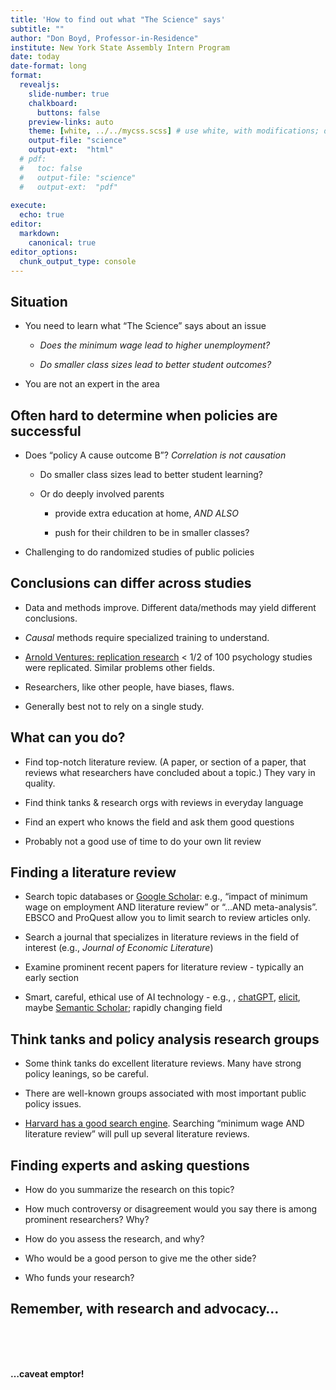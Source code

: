 ```yaml
---
title: 'How to find out what "The Science" says'
subtitle: ""
author: "Don Boyd, Professor-in-Residence"
institute: New York State Assembly Intern Program
date: today
date-format: long
format:
  revealjs: 
    slide-number: true
    chalkboard: 
      buttons: false
    preview-links: auto
    theme: [white, ../../mycss.scss] # use white, with modifications; default also ok
    output-file: "science"
    output-ext:  "html"
  # pdf:
  #   toc: false    
  #   output-file: "science"
  #   output-ext:  "pdf"    
    
execute:
  echo: true    
editor:
  markdown:
    canonical: true  
editor_options: 
  chunk_output_type: console
---
```


## Situation

-   You need to learn what "The Science" says about an issue

    -   *Does the minimum wage lead to higher unemployment?*

    -   *Do smaller class sizes lead to better student outcomes?*

-   You are not an expert in the area

## Often hard to determine when policies are successful

-   Does "policy A cause outcome B"? *Correlation is not causation*

    -   Do smaller class sizes lead to better student learning?

    -   Or do deeply involved parents

        -   provide extra education at home, *AND ALSO*

        -   push for their children to be in smaller classes?

-   Challenging to do randomized studies of public policies

## Conclusions can differ across studies

-   Data and methods improve. Different data/methods may yield different conclusions.

-   *Causal* methods require specialized training to understand.

-   [Arnold Ventures: replication research](https://www.arnoldventures.org/stories/important-lessons-about-reproducibility-in-science) \< 1/2 of 100 psychology studies were replicated. Similar problems other fields.

-   Researchers, like other people, have biases, flaws.

-   Generally best not to rely on a single study.

```{=html}
<!--

Rendering:

# quarto render science.qmd --to html
# quarto render science.qmd --to pdf


Publishing to the web:

quarto publish netlify
quarto publish netlify --no-browser --no-prompt


quarto publish netlify science.qmd
quarto publish netlify science.qmd --no-render --no-browser --no-prompt
quarto publish netlify science.qmd --no-browser --no-prompt

https://boyd-science.netlify.app

The <dd> tag is used to describe a term/name in a description list.

The <dd> tag is used in conjunction with <dl> (defines a description list) and <dt> (defines terms/names).

Inside a <dd> tag you can put paragraphs, line breaks, images, links, lists, etc.

Document font size - see process for live review
https://www.youtube.com/watch?v=yAlhq8yhLsw


-->
```
## What can you do?

-   Find top-notch literature review. (A paper, or section of a paper, that reviews what researchers have concluded about a topic.) They vary in quality.

-   Find think tanks & research orgs with reviews in everyday language

-   Find an expert who knows the field and ask them good questions

-   Probably not a good use of time to do your own lit review

## Finding a literature review

-   Search topic databases or [Google Scholar](https://scholar.google.com/): e.g., "impact of minimum wage on employment AND literature review" or "...AND meta-analysis". EBSCO and ProQuest allow you to limit search to review articles only.

-   Search a journal that specializes in literature reviews in the field of interest (e.g., *Journal of Economic Literature*)

-   Examine prominent recent papers for literature review - typically an early section

-   Smart, careful, ethical use of AI technology - e.g., , [chatGPT](https://chat.openai.com/), [elicit](https://elicit.org/), maybe [Semantic Scholar](https://www.semanticscholar.org/); rapidly changing field

## Think tanks and policy analysis research groups

-   Some think tanks do excellent literature reviews. Many have strong policy leanings, so be careful.

-   There are well-known groups associated with most important public policy issues.

-   [Harvard has a good search engine](https://guides.library.harvard.edu/hks/think_tank_search). Searching "minimum wage AND literature review" will pull up several literature reviews.

## Finding experts and asking questions

-   How do you summarize the research on this topic?

-   How much controversy or disagreement would you say there is among prominent researchers? Why?

-   How do you assess the research, and why?

-   Who would be a good person to give me the other side?

-   Who funds your research?

## Remember, with research and advocacy...

<br> <br> <br>

**...caveat emptor!**
